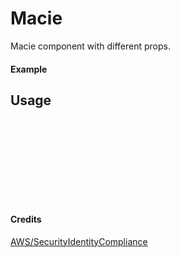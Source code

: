 
<Meta of={Macie} title="AWS/SecurityIdentityCompliance/Macie" />

# Macie

Macie component with different props.

#### Example

<Canvas of={Macie.Primary} />

## Usage

```ts
import { Macie } from "yadl-ui";

const Example = () => {
  return (
      <Macie />
  );
};

export default Example;
```

#### Credits
[AWS/SecurityIdentityCompliance](https://aws-icons.com/)

